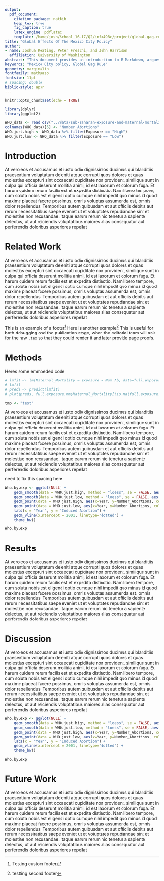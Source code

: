 ```yaml
---
output: 
  pdf_document:
    citation_package: natbib
    keep_tex: true
    fig_caption: true
    latex_engine: pdflatex
    template: /home/josh/School_16-17/Q2/info498c/project/global-gag-rule/paper/templates/svm-latex-ms.tex
title: "Global Effects Of The Mexico City Policy"
author:
- name: Joshua Keating, Peter Freschi, and John Harrison
  affiliation: University of Washington
abstract: "This document provides an introduction to R Markdown, argues for its benefits, and presents a sample manuscript template intended for an academic audience. I include basic syntax to R Markdown and a minimal working example of how the analysis itself can be conducted within R with the `knitr` package."
keywords: "Mexico City policy, Global Gag Rule"
geometry: margin=1in
fontfamily: mathpazo
fontsize: 11pt
# spacing: double
biblio-style: apsr
---
```


```r

knitr::opts_chunk$set(echo = TRUE)

library(dplyr)
library(ggplot2)

WHO_data <- read.csv("../data/sub-saharan-exposure-and-maternal-mortality", stringsAsFactors = FALSE)
colnames(WHO_data)[5] <- "Number_Abortions"
WHO.just.high <- WHO_data %>% filter(Exposure == "High")
WHO.just.low <- WHO_data %>% filter(Exposure == "Low")

```

# Introduction

At vero eos et accusamus et iusto odio dignissimos ducimus qui blanditiis praesentium voluptatum deleniti atque corrupti quos dolores et quas molestias excepturi sint occaecati cupiditate non provident, similique sunt in culpa qui officia deserunt mollitia animi, id est laborum et dolorum fuga. Et harum quidem rerum facilis est et expedita distinctio. Nam libero tempore, cum soluta nobis est eligendi optio cumque nihil impedit quo minus id quod maxime placeat facere possimus, omnis voluptas assumenda est, omnis dolor repellendus. Temporibus autem quibusdam et aut officiis debitis aut rerum necessitatibus saepe eveniet ut et voluptates repudiandae sint et molestiae non recusandae. Itaque earum rerum hic tenetur a sapiente delectus, ut aut reiciendis voluptatibus maiores alias consequatur aut perferendis doloribus asperiores repellat

# Related Work

At vero eos et accusamus et iusto odio dignissimos ducimus qui blanditiis praesentium voluptatum deleniti atque corrupti quos dolores et quas molestias excepturi sint occaecati cupiditate non provident, similique sunt in culpa qui officia deserunt mollitia animi, id est laborum et dolorum fuga. Et harum quidem rerum facilis est et expedita distinctio. Nam libero tempore, cum soluta nobis est eligendi optio cumque nihil impedit quo minus id quod maxime placeat facere possimus, omnis voluptas assumenda est, omnis dolor repellendus. Temporibus autem quibusdam et aut officiis debitis aut rerum necessitatibus saepe eveniet ut et voluptates repudiandae sint et molestiae non recusandae. Itaque earum rerum hic tenetur a sapiente delectus, ut aut reiciendis voluptatibus maiores alias consequatur aut perferendis doloribus asperiores repellat


This is an example of a footer[^footerone] Here is another example[^footertwo] This is useful for both debugging and the publication stage, when the editorial team will ask for the raw `.tex` so that they could render it and later provide page proofs.

[^footerone]: Testing custom footer
[^footertwo]: testting second footer


# Methods

Heres some emmbeded code

```r
# lmfit <- lm(Maternal_Mortality ~ Exposure + Num.Ab, data=full.exposure.mm, na.action = na.omit)
# lmfit
# preds <- predict(lmfit)
# plot(preds, full.exposure.mm$Maternal_Mortality[!is.na(full.exposure.mm$Num.Ab)])

tmp <- "test"

```

At vero eos et accusamus et iusto odio dignissimos ducimus qui blanditiis praesentium voluptatum deleniti atque corrupti quos dolores et quas molestias excepturi sint occaecati cupiditate non provident, similique sunt in culpa qui officia deserunt mollitia animi, id est laborum et dolorum fuga. Et harum quidem rerum facilis est et expedita distinctio. Nam libero tempore, cum soluta nobis est eligendi optio cumque nihil impedit quo minus id quod maxime placeat facere possimus, omnis voluptas assumenda est, omnis dolor repellendus. Temporibus autem quibusdam et aut officiis debitis aut rerum necessitatibus saepe eveniet ut et voluptates repudiandae sint et molestiae non recusandae. Itaque earum rerum hic tenetur a sapiente delectus, ut aut reiciendis voluptatibus maiores alias consequatur aut perferendis doloribus asperiores repellat

need to fix this spacing here


```r

Who.by.exp <- ggplot(NULL) +
    geom_smooth(data = WHO.just.high, method = "loess", se = FALSE, aes(x=Year, y=Number_Abortions, colour = Exposure)) + 
    geom_smooth(data = WHO.just.low, method = "loess", se = FALSE, aes(x=Year, y=Number_Abortions, colour = Exposure)) + 
    geom_point(data = WHO.just.high, aes(x=Year, y=Number_Abortions, colour = Exposure)) + 
    geom_point(data = WHO.just.low, aes(x=Year, y=Number_Abortions, colour = Exposure)) + 
    labs(x = "Year", y = "Induced Abortion") +
    geom_vline(xintercept = 2001, linetype="dotted") + 
    theme_bw()

Who.by.exp

```


# Results

At vero eos et accusamus et iusto odio dignissimos ducimus qui blanditiis praesentium voluptatum deleniti atque corrupti quos dolores et quas molestias excepturi sint occaecati cupiditate non provident, similique sunt in culpa qui officia deserunt mollitia animi, id est laborum et dolorum fuga. Et harum quidem rerum facilis est et expedita distinctio. Nam libero tempore, cum soluta nobis est eligendi optio cumque nihil impedit quo minus id quod maxime placeat facere possimus, omnis voluptas assumenda est, omnis dolor repellendus. Temporibus autem quibusdam et aut officiis debitis aut rerum necessitatibus saepe eveniet ut et voluptates repudiandae sint et molestiae non recusandae. Itaque earum rerum hic tenetur a sapiente delectus, ut aut reiciendis voluptatibus maiores alias consequatur aut perferendis doloribus asperiores repellat

# Discussion

At vero eos et accusamus et iusto odio dignissimos ducimus qui blanditiis praesentium voluptatum deleniti atque corrupti quos dolores et quas molestias excepturi sint occaecati cupiditate non provident, similique sunt in culpa qui officia deserunt mollitia animi, id est laborum et dolorum fuga. Et harum quidem rerum facilis est et expedita distinctio. Nam libero tempore, cum soluta nobis est eligendi optio cumque nihil impedit quo minus id quod maxime placeat facere possimus, omnis voluptas assumenda est, omnis dolor repellendus. Temporibus autem quibusdam et aut officiis debitis aut rerum necessitatibus saepe eveniet ut et voluptates repudiandae sint et molestiae non recusandae. Itaque earum rerum hic tenetur a sapiente delectus, ut aut reiciendis voluptatibus maiores alias consequatur aut perferendis doloribus asperiores repellat

```r

Who.by.exp <- ggplot(NULL) +
    geom_smooth(data = WHO.just.high, method = "loess", se = FALSE, aes(x=Year, y=Number_Abortions, colour = Exposure)) + 
    geom_smooth(data = WHO.just.low, method = "loess", se = FALSE, aes(x=Year, y=Number_Abortions, colour = Exposure)) + 
    geom_point(data = WHO.just.high, aes(x=Year, y=Number_Abortions, colour = Exposure)) + 
    geom_point(data = WHO.just.low, aes(x=Year, y=Number_Abortions, colour = Exposure)) + 
    labs(x = "Year", y = "Induced Abortion") +
    geom_vline(xintercept = 2001, linetype="dotted") + 
    theme_bw()

Who.by.exp

```


# Future Work

At vero eos et accusamus et iusto odio dignissimos ducimus qui blanditiis praesentium voluptatum deleniti atque corrupti quos dolores et quas molestias excepturi sint occaecati cupiditate non provident, similique sunt in culpa qui officia deserunt mollitia animi, id est laborum et dolorum fuga. Et harum quidem rerum facilis est et expedita distinctio. Nam libero tempore, cum soluta nobis est eligendi optio cumque nihil impedit quo minus id quod maxime placeat facere possimus, omnis voluptas assumenda est, omnis dolor repellendus. Temporibus autem quibusdam et aut officiis debitis aut rerum necessitatibus saepe eveniet ut et voluptates repudiandae sint et molestiae non recusandae. Itaque earum rerum hic tenetur a sapiente delectus, ut aut reiciendis voluptatibus maiores alias consequatur aut perferendis doloribus asperiores repellat


<!--
# References
\setlength{\parindent}{-0.2in}
\setlength{\leftskip}{0.2in}
\setlength{\parskip}{8pt}
\vspace*{-0.2in}
\noindent
-->

